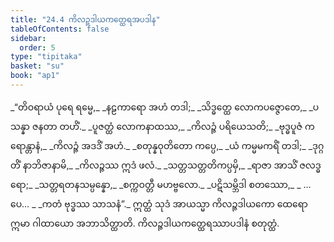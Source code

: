```yaml
---
title: "24.4 ကိလဉ္ဇဒါယကတ္ထေရအပဒါန"
tableOfContents: false
sidebar:
  order: 5
type: "tipitaka"
basket: "su"
book: "ap1"
---
```



<DynamicBreadcrumb />

<Division number="14" book="ap1">

<Paragraph number="2992" type="verses" book="ap1">
_“တိဝရာယံ ပုရေ ရမ္မေ,_  
_နဠကာရော အဟံ တဒါ;_  
_သိဒ္ဓတ္ထေ လောကပဇ္ဇောတေ,_  
_ပသန္နာ ဇနတာ တဟိံ._  

</Paragraph>

</Division>
<Division number="15" book="ap1">

<Paragraph number="2993" type="verses" book="ap1">
_ပူဇတ္ထံ လောကနာထဿ,_  
_ကိလဉ္ဇံ ပရိယေသတိ;_  
_ဗုဒ္ဓပူဇံ ကရောန္တာနံ,_  
_ကိလဉ္ဇံ အဒဒိံ အဟံ._  

</Paragraph>

</Division>
<Division number="16" book="ap1">

<Paragraph number="2994" type="verses" book="ap1">
_စတုန္နဝုတိတော ကပ္ပေ,_  
_ယံ ကမ္မမကရိံ တဒါ;_  
_ဒုဂ္ဂတိံ နာဘိဇာနာမိ,_  
_ကိလဉ္ဇဿ ဣဒံ ဖလံ._  

</Paragraph>

</Division>
<Division number="17" book="ap1">

<Paragraph number="2995" type="verses" book="ap1">
_သတ္တသတ္တတိကပ္ပမှိ,_  
_ရာဇာ အာသိံ ဇလဒ္ဓရော;_  
_သတ္တရတနသမ္ပန္နော,_  
_စက္ကဝတ္တီ မဟဗ္ဗလော._  

</Paragraph>

</Division>
<Division number="18" book="ap1">

<Paragraph number="2996" type="verses" book="ap1">
_ပဋိသမ္ဘိဒါ စတဿော,_  
_ …ပေ… _  
_ကတံ ဗုဒ္ဓဿ သာသနံ”._  

</Paragraph>

<Paragraph number="2997" book="ap1">
ဣတ္ထံ သုဒံ အာယသ္မာ ကိလဉ္ဇဒါယကော ထေရော ဣမာ ဂါထာယော အဘာသိတ္ထာတိ.

</Paragraph>
</Division>

<Paragraph number="2998" type="center" book="ap1">
ကိလဉ္ဇဒါယကတ္ထေရဿာပဒါနံ စတုတ္ထံ.
</Paragraph>